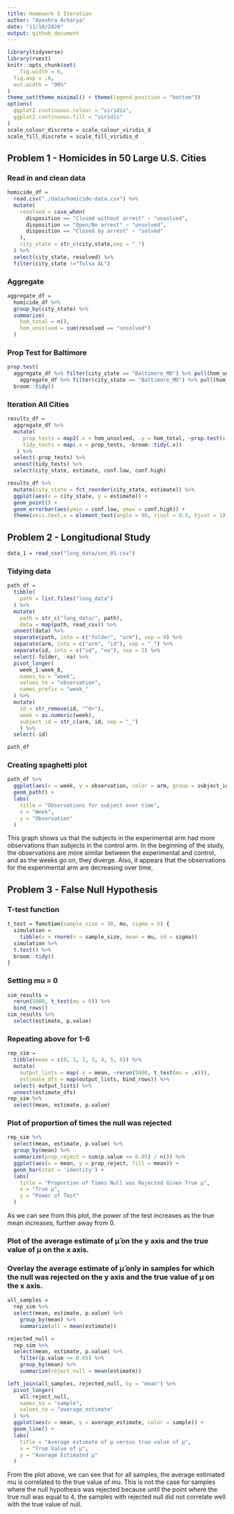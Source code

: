 ```yaml
---
title: Homework 5 Iteration
author: "Ayeshra Acharya"
date: "11/18/2020"
output: github_document
---
```



```r
library(tidyverse)
library(rvest)
knitr::opts_chunk$set(
	fig.width = 6, 
  fig.asp = .6,
  out.width = "90%"
)
theme_set(theme_minimal() + theme(legend.position = "bottom"))
options(
  ggplot2.continuous.colour = "viridis",
  ggplot2.continuous.fill = "viridis"
)
scale_colour_discrete = scale_colour_viridis_d
scale_fill_discrete = scale_fill_viridis_d
```
## Problem 1 - Homicides in 50 Large U.S. Cities
### Read in and clean data

```r
homicide_df = 
  read.csv("./data/homicide-data.csv") %>%
  mutate(
    resolved = case_when(
      disposition == "Closed without arrest" ~ "unsolved",
      disposition == "Open/No arrest" ~ "unsolved",
      disposition == "Closed by arrest" ~ "solved"
    ),
    city_state = str_c(city,state,sep = "_")
  ) %>%
  select(city_state, resolved) %>%
  filter(city_state !="Tulsa AL")
```

### Aggregate
```r
aggregate_df = 
  homicide_df %>% 
  group_by(city_state) %>% 
  summarize(
    hom_total = n(),
    hom_unsolved = sum(resolved == "unsolved")
  )
```
### Prop Test for Baltimore
```r
prop.test(
  aggregate_df %>% filter(city_state == "Baltimore_MD") %>% pull(hom_unsolved),
    aggregate_df %>% filter(city_state == "Baltimore_MD") %>% pull(hom_total)) %>% 
  broom::tidy()
```

### Iteration All Cities
```r
results_df = 
  aggregate_df %>% 
  mutate(
     prop_tests = map2(.x = hom_unsolved, .y = hom_total, ~prop.test(x = .x, n = .y)),
     tidy_tests = map(.x = prop_tests, ~broom::tidy(.x))
   ) %>% 
  select(-prop_tests) %>% 
  unnest(tidy_tests) %>% 
  select(city_state, estimate, conf.low, conf.high)
```
```r
results_df %>% 
  mutate(city_state = fct_reorder(city_state, estimate)) %>% 
  ggplot(aes(x = city_state, y = estimate)) +
  geom_point() +
  geom_errorbar(aes(ymin = conf.low, ymax = conf.high)) +
  theme(axis.text.x = element_text(angle = 90, vjust = 0.5, hjust = 1))
```

## Problem 2 - Longitudional Study
```r
data_1 = read_csv("long_data/con_01.csv")
```
### Tidying data
```r
path_df = 
  tibble(
    path = list.files("long_data")
  ) %>% 
  mutate(
    path = str_c("long_data/", path),
    data = map(path, read_csv)) %>% 
  unnest(data) %>%
  separate(path, into = c("folder", "arm"), sep = 9) %>%
  separate(arm, into = c("arm", "id"), sep = "_") %>% 
  separate(id, into = c("id", "na"), sep = 2) %>% 
  select(-folder, -na) %>% 
  pivot_longer(
    week_1:week_8,
    names_to = "week", 
    values_to = "observation",
    names_prefix = "week_"
  ) %>%
  mutate(
    id = str_remove(id, "^0+"),
    week = as.numeric(week),
    subject_id = str_c(arm, id, sep = "_")
    ) %>% 
  select(-id)

path_df
```

### Creating spaghetti plot
```r
path_df %>% 
  ggplot(aes(x = week, y = observation, color = arm, group = subject_id)) +
  geom_path() +
  labs(
    title = "Observations for subject over time",
    x = "Week", 
    y = "Observation"
  )
```

This graph shows us that the subjects in the experimental arm had more observations than subjects in the control arm. 
In the beginning of the study, the observations are more similar between the experimental and control, and as the weeks go on, they diverge. Also, it appears that the observations for the experimental arm are decreasing over time, 


## Problem 3 - False Null Hypothesis 

### T-test function
```r
t_test = function(sample_size = 30, mu, sigma = 5) {
  simulation = 
    tibble(x = rnorm(n = sample_size, mean = mu, sd = sigma))
  simulation %>% 
  t.test() %>% 
  broom::tidy()
}
```
### Setting mu = 0 
```r
sim_results = 
  rerun(5000, t_test(mu = 0)) %>% 
  bind_rows()
sim_results %>% 
  select(estimate, p.value)
```
### Repeating above for 1-6
```r
rep_sim = 
  tibble(mean = c(0, 1, 2, 3, 4, 5, 6)) %>% 
  mutate(
    output_lists = map(.x = mean, ~rerun(5000, t_test(mu = .x))),
    estimate_dfs = map(output_lists, bind_rows)) %>% 
  select(-output_lists) %>% 
  unnest(estimate_dfs)
rep_sim %>% 
  select(mean, estimate, p.value)
```
### Plot of proportion of times the null was rejected 
```r
rep_sim %>% 
  select(mean, estimate, p.value) %>% 
  group_by(mean) %>% 
  summarize(prop_reject = sum(p.value <= 0.05) / n()) %>% 
  ggplot(aes(x = mean, y = prop_reject, fill = mean)) +
  geom_bar(stat = 'identity') +
  labs(
    title = "Proportion of Times Null was Rejected Given True µ",
    x = "True µ",
    y = "Power of Test"
  )
```

As we can see from this plot, the power of the test increases as the true mean increases, further away from 0. 

### Plot of the average estimate of μ̂  on the y axis and the true value of μ on the x axis.
### Overlay the average estimate of μ̂  only in samples for which the null was rejected on the y axis and the true value of μ on the x axis.

```r
all_samples = 
  rep_sim %>%
  select(mean, estimate, p.value) %>% 
    group_by(mean) %>% 
    summarize(all = mean(estimate))

rejected_null = 
  rep_sim %>%
  select(mean, estimate, p.value) %>% 
    filter(p.value <= 0.05) %>% 
    group_by(mean) %>% 
    summarize(reject_null = mean(estimate))
```
```r
left_join(all_samples, rejected_null, by = "mean") %>% 
  pivot_longer(
    all:reject_null,
    names_to = "sample",
    values_to = "average_estimate"
  ) %>% 
  ggplot(aes(x = mean, y = average_estimate, color = sample)) +
  geom_line() +
  labs(
    title = "Average estimate of µ versus true value of µ",
    x = "True Value of µ",
    y = "Average Estimated µ"
  )
```

From the plot above, we can see that for all samples, the average estimated mu is correlated to the true value of mu. This is not the case for samples where the null hypothesis was rejected because until the point where the true null was equal to 4, the samples with rejected null did not correlate well with the true value of null. 





















